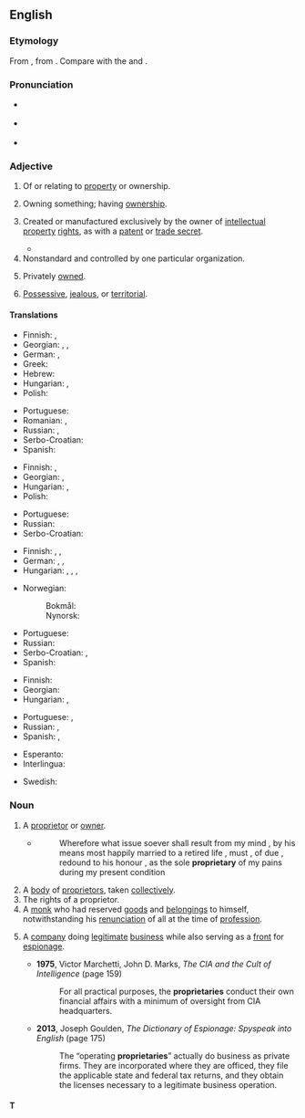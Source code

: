 ==English==

===Etymology===
From {{der|en|fr|propriétaire}}, from {{der|en|la|proprietarius}}. Compare with the {{cog|la|proprietas||property}} and {{m|la|proprius||ownership}}.

===Pronunciation===
* {{a|UK}} {{IPA|en|/pɹəˈpɹaɪ.ə.tə.ɹi/|/pɹəˈpɹaɪ.ə.tɹi/}}
* {{a|US}} {{IPA|en|/pɹəˈpɹaɪ.ə.tɛ.ɹi/}}
* {{audio|en|En-us-proprietary.ogg|Audio (US)}}

===Adjective===
{{en-adj}}

# Of or relating to [[property]] or ownership.
#: {{ux|en|'''proprietary''' rights}}
# Owning something; having [[ownership]].
#: {{ux|en|the '''proprietary''' class}}
# Created or manufactured exclusively by the owner of [[intellectual property]] [[right]]s, as with a [[patent]] or [[trade secret]].
#: {{ux|en|The continuous profitability of the company is based on its many '''proprietary''' products.}}
#* {{quote-book|en|author=Michael Craig Budden|title=Protecting Trade Secrets under the Uniform Trade Secrets Act: Practical Advice for Executives|location=Westport, Conn.|publisher=[[w:Greenwood Publishing Group|Quorum Books]]|year=1996|page=20|isbn=978-1-56720-016-4|passage=It was reported that the recipes for the secret sauce and grinder sandwiches were '''proprietary''', known only to the current president of the corporation and the former owner of the restaurant.}}
# Nonstandard and controlled by one particular organization.
#: {{ux|en|a '''proprietary''' extension to the [[HTML]] standard for Web page structure}}
# Privately [[owned]].
#: {{ux|en|a '''proprietary''' lake; a '''proprietary''' chapel}}
# {{lb|en|of a|person}} [[possessive|Possessive]], [[jealous]], or [[territorial]].

====Translations====
{{trans-top|relating to property or ownership}}
* Finnish: {{t+|fi|oma}}, {{t|fi|[[omistus]]-}}
* Georgian: {{t|ka|მესაკუთრული}}, {{t|ka|მესაკუთრეობრივი}}, {{t|ka|პროპრიეტარული}}
* German: {{t|de|Eigentums-}}, {{t|de|Eigentümer-}}
* Greek: {{t+|el|ιδιοκτησιακός}}
* Hebrew: {{t|he|קִנְיָנִי}}
* Hungarian: {{t|hu|tulajdonjogi}}, {{t|hu|tulajdoni}}
* Polish: {{t|pl|własnościowy}}
{{trans-mid}}
* Portuguese: {{t+|pt|proprietário}}
* Romanian: {{t+|ro|proprietar}}, {{t|ro|de proprietate}}
* Russian: {{t+|ru|со́бственнический}}, {{t+|ru|проприета́рный}}
* Serbo-Croatian: {{t+|sh|vlasnički}}
* Spanish: {{t|es|[[de]] [[propiedad]]}}
{{trans-bottom}}

{{trans-top|of or relating to the quality of being an owner}}
* Finnish: {{t+|fi|omistava}}, {{t|fi|[[omistaja]]-}}
* Georgian: {{t|ka|დაპატენტებული}}, {{t|ka|პატენტიანი}}
* Hungarian: {{t|hu|tulajdonosi}}, {{t+|hu|vagyonos}}
* Polish: {{t|pl|własnościowy}}
{{trans-mid}}
* Portuguese: {{t+|pt|proprietário}}
* Russian: {{t+|ru|патенто́ванный}} {{qualifier|patent}}
* Serbo-Croatian: {{t+|sh|vlasnički}}
{{trans-bottom}}

{{trans-top|created or manufactured exclusively by the IPR owner}}
* Finnish: {{t+|fi|alkuperäinen}}, {{t|fi|alkuperäis-}}, {{t|fi|omisteinen}}
* German: {{t+|de|proprietär}}, {{l|de|urheberrechtlich}} {{t+|de|geschützt}}, {{t+|de|geschützt}}
* Hungarian: {{t|hu|szabadalmazott}}, {{t|hu|szabadalmaztatott}}, {{t+|hu|bejegyzett}}, {{t+|hu|védett}}
{{trans-mid}}
* Norwegian:
*: Bokmål: {{t+|nb|proprietær}}
*: Nynorsk: {{t|nn|proprietær}}
* Portuguese: {{t+|pt|proprietário}}
* Russian: {{t+|ru|проприета́рный}}
* Serbo-Croatian: {{t+|sh|originalan}}, {{t|sh|licenciran}}
* Spanish: {{t|es|privativo}}
{{trans-bottom}}

{{trans-top|privately owned}}
* Finnish: {{t|fi|yksityisomisteinen}}
* Georgian: {{t|ka|კერძო}}
* Hungarian: {{t+|hu|magán|alt=magán-}}, {{t|hu|magántulajdonú}}
{{trans-mid}}
* Portuguese: {{t+|pt|privado}}, {{t+|pt|particular}}
* Russian: {{t+|ru|ча́стный}}, {{t+|ru|прива́тный}}
* Spanish: {{t+|es|privado}}, {{t+|es|particular}}
{{trans-bottom}}

{{checktrans-top}}
* Esperanto: {{t-check|eo|propraĵa}}
* Interlingua: {{t-check|ia|proprietari}}
{{trans-mid}}
* Swedish: {{t-check|sv|proprietär}}
{{trans-bottom}}

===Noun===
{{en-noun}}

# A [[proprietor]] or [[owner]].
#* {{RQ:Fuller Wounded}}
#*:Wherefore what issue soever shall result from my mind , by his means most happily married to a retired life , must , of due , redound to his honour , as the sole '''proprietary''' of my pains during my present condition
# A [[body]] of [[proprietor]]s, taken [[collectively]].
# The rights of a proprietor.
# A [[monk]] who had reserved [[goods]] and [[belongings]] to himself, notwithstanding his [[renunciation]] of all at the time of [[profession]].
# {{lb|en|espionage}} A [[company]] doing [[legitimate]] [[business]] while also serving as a [[front]] for [[espionage]].
#* '''1975''', Victor Marchetti, ‎John D. Marks, ''The CIA and the Cult of Intelligence'' (page 159)
#*: For all practical purposes, the '''proprietaries''' conduct their own financial affairs with a minimum of oversight from CIA headquarters.
#* '''2013''', Joseph Goulden, ''The Dictionary of Espionage: Spyspeak into English'' (page 175)
#*: The “operating '''proprietaries'''” actually do business as private firms. They are incorporated where they are officed, they file the applicable state and federal tax returns, and they obtain the licenses necessary to a legitimate business operation.

====T====
{{trans-see|a proprietor or owner|proprietor|owner}}